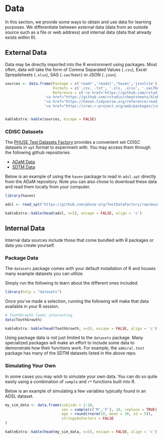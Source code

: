 # Data

In this section, we provide some ways to obtain and use data for learning purposes. We differentiate between external data (data from an outside source such as a file or web address) and internal data (data that already exists within R).

## External Data

Data may be directly imported into the R environment using packages. Most often, data will take the form of Comma Separated Values (`.csv`), Excel Spreadsheets (`.xlsx`), SAS (`.sas7bdat`) or JSON (`.json`). 

```r
sources <- data.frame(Package = c('readr','readxl','haven','jsonlite'),
                      Formats = c('.csv, .txt', '.xls, .xlsx', '.sas7bdat, .sas7bcat, .xpt','.json'),
                      Reference = c('<a href="https://github.com/rstudio/cheatsheets/blob/main/data-import.pdf">Cheat Sheet</a>',
                  '<a href="https://github.com/rstudio/cheatsheets/blob/main/data-import.pdf">Cheat Sheet</a>',
                  '<a href="https://haven.tidyverse.org/reference/read_sas.html">Package Site</a>',
                  '<a href="https://cran.r-project.org/web/packages/jsonlite/vignettes/json-aaquickstart.html">Vignette</a>'),stringsAsFactors = FALSE)


kableExtra::kable(sources, escape = FALSE)
```

### CDISC Datasets

The <a href="https://advance.phuse.global/display/WEL/Test+Dataset+Factory">PHUSE Test Datasets Factory</a> provides a convenient set CDISC datasets in `xpt` format to experiment with. You may access them through the following github repositories:

+ <a href="https://github.com/phuse-org/TestDataFactory/tree/main/Updated/TDF_ADaM">ADaM Data</a>
+ <a href="https://github.com/phuse-org/TestDataFactory/tree/main/Updated/TDF_SDTM">SDTM Data</a>

Below is an example of using the `haven` package to read in `adsl.xpt` directly from the ADaM repository. Note you can also chose to download these data and read them locally from your computer.

```r
library(haven)

adsl <- read_xpt("https://github.com/phuse-org/TestDataFactory/raw/main/Updated/TDF_ADaM/adsl.xpt")
```

```r
kableExtra::kable(head(adsl, n=5), escape = FALSE, align = 'c')
```

## Internal Data

Internal data sources include those that come bundled with R packages or data you create yourself. 

### Package Data

The `datasets` package comes with your default installation of R and houses many example datasets you can utilize. 

Simply run the following to learn about the different ones included.
```r
library(help = "datasets")
```

Once you've made a selection, running the following will make that data available in your R session.
```r
# ToothGrowth looks interesting
data(ToothGrowth)
```

```r
kableExtra::kable(head(ToothGrowth, n=5), escape = FALSE, align = 'c')
```

Using package data is not just limited to the `datasets` package. Many specialized packages will make an effort to include some data to demonstrate how their functions work. For example, the `admiral.test` package has many of the SDTM datasets listed in the above repo.

### Simulating Your Own

In some cases you may wish to simulate your own data. You can do so quite easily using a combination of `sample` and `r*` functions built into R.

Below is an example of simulating a few variables typically found in an ADSL dataset.

```r
my_sim_data <- data.frame(subjidn = 1:10,
                          sex = sample(c('M','F'), 10, replace = TRUE),
                          age = round(rnorm(10, mean = 30, sd = 5)),
                          stringsAsFactors = FALSE
)
```

```r
kableExtra::kable(head(my_sim_data, n=5), escape = FALSE, align = 'c')
```

